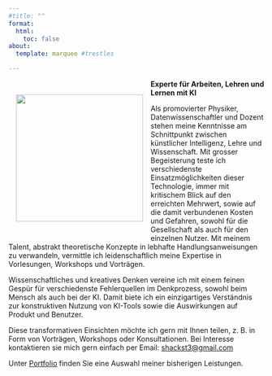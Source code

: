 ```yaml
---
#title: ""
format:
  html:
    toc: false
about:
  template: marquee #trestles

---
```


::: {style="float: left; margin: 15px;"}
![](assets/me.png){width=250}
:::

**Experte für Arbeiten, Lehren und Lernen mit KI**

Als promovierter Physiker, Datenwissenschaftler und Dozent stehen meine Kenntnisse am Schnittpunkt zwischen künstlicher Intelligenz, Lehre und Wissenschaft.
Mit grosser Begeisterung teste ich verschiedenste Einsatzmöglichkeiten dieser Technologie, immer mit kritischem Blick auf den erreichten Mehrwert, sowie auf die damit verbundenen Kosten und Gefahren, sowohl für die Gesellschaft als auch für den einzelnen Nutzer.
Mit meinem Talent, abstrakt theoretische Konzepte in lebhafte Handlungsanweisungen zu verwandeln, vermittle ich leidenschaftlich meine Expertise in Vorlesungen, Workshops und Vorträgen.

Wissenschaftliches und kreatives Denken vereine ich mit einem feinen Gespür für verschiedenste Fehlerquellen im Denkprozess, sowohl beim Mensch als auch bei der KI.
Damit biete ich ein einzigartiges Verständnis zur konstruktiven Nutzung von KI-Tools sowie die Auswirkungen auf Produkt und Benutzer.

Diese transformativen Einsichten möchte ich gern mit Ihnen teilen, z. B. in Form von Vorträgen, Workshops oder Konsultationen.
Bei Interesse kontaktieren sie mich gern einfach per Email:
[shackst3@gmail.com](mailto:shackst3@gmail.com)

Unter [Portfolio](portfolio/index.qmd) finden Sie eine Auswahl meiner bisherigen Leistungen.






